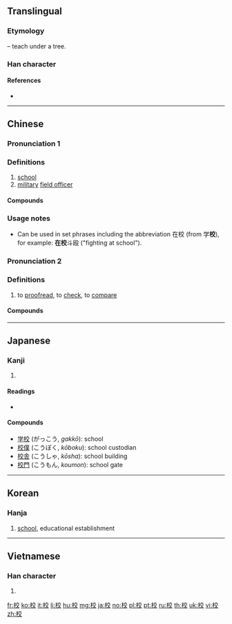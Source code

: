 ==Translingual==
{{stroke order|strokes=10}}

===Etymology===
{{Han compound|木|t1=tree|交|ls=psc|c1=s|c2=p}} – teach under a tree.

===Han character===
{{Han char|rn=75|rad=木|as=06|sn=10|four=40948|canj=DYCK|ids=⿰木交}}

====References====
* {{Han ref|kx=0522.250|dkj=14713|dj=0910.270|hdz=21205.080|uh=6821|ud=26657|bh=AED5|bd=44757}}

----

==Chinese==
{{zh-forms}}

===Pronunciation 1===
{{zh-pron
|m=xiào
|c=haau6,gaau3
|c_note="gaau3" - "military field officer"
|mn=kà/kàu
|mc=y
|oc=y
|ma=
|cat=n
}}

===Definitions===
{{zh-hanzi}}

# [[school]]
# [[military]] [[field officer]]

====Compounds====
{{zh-der|校服|校友|校門|校董|校方|校歌|校工|校際|校紀|校刊|校歷|校旗|校企|校慶|校容|校舍|校外|校尉|校務|校訓|校園|校友|校長|校址}}

===Usage notes===
* Can be used in set phrases including the abbreviation 在校 (from 学'''校'''), for example: '''在校'''斗殴 ("fighting at school").

===Pronunciation 2===
{{zh-pron
|m=jiào
|c=gaau3
|ma=
|cat=v
}}

===Definitions===
{{zh-hanzi}}

# to [[proofread]], to [[check]], to [[compare]]

====Compounds====
{{zh-der|校對}}

----

==Japanese==

===Kanji===
{{ja-kanji|grade=1|rs=木06}}

# {{defn|lang=ja|sort=木06}}

====Readings====
* {{ja-readings|goon=[[きょう]] (kyō), [[ぎょう]] (gyō)|kanon=[[こう]] (kō)|kun=[[かせ]] (kase)}}

====Compounds====
* [[学校]] (がっこう, ''gakkō''): school
* [[校僕]] (こうぼく, ''kōboku''): school custodian
* [[校舎]] (こうしゃ, ''kōsha''): school building
* [[校門]] (こうもん, ''koumon''): school gate

----

==Korean==

===Hanja===
{{ko-hanja|hangeul=교|rv=gyo|mr=kyo|y=kyo|eumhun=학교|ehrv=hakgyo|ehmr=hakkyo|ehy=hakqkyo}}

# [[school]], educational establishment

----

==Vietnamese==

===Han character===
{{vi-hantu|[[hiệu]], [[chò]], [[giâu]], [[giáo]], [[hào]]|rs=木06}}

# {{defn|lang=vi|sort=木06}}

[[fr:校]]
[[ko:校]]
[[it:校]]
[[li:校]]
[[hu:校]]
[[mg:校]]
[[ja:校]]
[[no:校]]
[[pl:校]]
[[pt:校]]
[[ru:校]]
[[th:校]]
[[uk:校]]
[[vi:校]]
[[zh:校]]